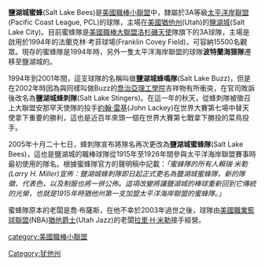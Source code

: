 {{Minor league team |
   name = 鹽湖城蜜蜂 |
   logo = SaltLakeBees.PNG |
   league = [[太平洋岸聯盟|太平洋岸聯盟]] |
   division = 太平洋北區 |
   founded = 1994 |
   major league affiliation = 洛杉磯安那罕天使 |
   ballpark = [[法蘭克林‧考菲球場|法蘭克林‧考菲球場]] |
   previous ballparks = 邦尼維爾球場 |
   city = 鹽湖城 |
   colors = 黑色, 金色 |
   previous colors =  紅色, 海軍藍 |
   logo design = The wordmark "Bees" in black outlined in gold.  A bee holding a baseball bat stands to the left of the wordmark. |
   division titles = |
   league titles = |
   manager = |
   owner =  |
|}}

'''鹽湖城蜜蜂'''(Salt Lake Bees)是[[美國職棒小聯盟|美國職棒小聯盟]]中，隸屬於3A等級[[太平洋岸聯盟|太平洋岸聯盟]](Pacific Coast League, PCL)的球隊，主場在[[美國|美國]][[猶他州|猶他州]](Utah)的[[鹽湖城|鹽湖城]](Salt Lake City)。目前蜜蜂隊是[[美國職棒大聯盟|美國職棒大聯盟]][[洛杉磯天使|洛杉磯天使]]隊旗下的3A球隊，主場是啟用於1994年的法蘭克林‧考菲球場(Franklin Covey Field)，可容納15500名觀眾。現存的蜜蜂隊是1994年時，另外一隻太平洋海岸聯盟的球隊'''波特蘭海狸隊'''遷移至鹽湖城的。

1994年到2001年間，這支球隊的名稱叫做'''鹽湖城蜂鳴隊'''(Salt Lake Buzz)，但是在2002年時因為與同樣叫做Buzz的[[喬治亞理工學院|喬治亞理工學院]]吉祥物有所衝突，在官司敗訴後改名為'''鹽湖城蜂刺隊'''(Salt Lake Stingers)。在這一年的秋天，從蜂刺隊被徵召上大聯盟安那罕天使隊的投手[[約翰‧雷基|約翰‧雷基]](John Lackey)在世界大賽第七場中替天使拿下重要的勝利，這也是近百年來頭一個在世界大賽第七戰拿下勝投的菜鳥投手。

2005年十月二十七日，蜂刺隊宣布將隊名再次更改為'''鹽湖城蜜蜂隊'''(Salt Lake Bees)，這也是鹽湖城的職棒球隊從1915年至1926年間參與太平洋海岸聯盟賽事時最初使用的隊名。根據蜜蜂隊官方的聲明稿中記載：''「蜜蜂隊的所有人賴瑞‧米勒(Larry H. Miller)宣佈：鹽湖城蜂刺隊即日起正式更名為鹽湖城蜜蜂隊，新的隊徽、代表色，以及制服也將一併公佈。這項改變將讓鹽湖城的棒球重新回到它傳統的光榮，也就是1915年時猶他州第一支加盟太平洋海岸聯盟的蜜蜂隊。」''

蜜蜂隊原本的老闆是喬‧布薩斯，在他不幸於2003年過世之後，球隊由[[美國職業籃球聯盟|美國職業籃球聯盟]](NBA)[[猶他爵士|猶他爵士]](Utah Jazz)的老闆[[拉里·H·米勒|拉里·H·米勒]]接手經營。

[[category:美國職棒小聯盟|category:美國職棒小聯盟]]
[[Category:犹他州|Category:犹他州]]